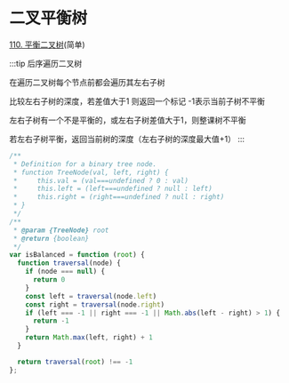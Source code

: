 # 二叉平衡树

[110. 平衡二叉树](https://leetcode.cn/problems/balanced-binary-tree/description/)(简单)

:::tip
后序遍历二叉树

在遍历二叉树每个节点前都会遍历其左右子树

比较左右子树的深度，若差值大于1 则返回一个标记 -1表示当前子树不平衡

左右子树有一个不是平衡的，或左右子树差值大于1，则整课树不平衡

若左右子树平衡，返回当前树的深度（左右子树的深度最大值+1）
:::



```js
/**
 * Definition for a binary tree node.
 * function TreeNode(val, left, right) {
 *     this.val = (val===undefined ? 0 : val)
 *     this.left = (left===undefined ? null : left)
 *     this.right = (right===undefined ? null : right)
 * }
 */
/**
 * @param {TreeNode} root
 * @return {boolean}
 */
var isBalanced = function (root) {
  function traversal(node) {
    if (node === null) {
      return 0
    }
    const left = traversal(node.left)
    const right = traversal(node.right)
    if (left === -1 || right === -1 || Math.abs(left - right) > 1) {
      return -1
    }
    return Math.max(left, right) + 1
  }

  return traversal(root) !== -1
};
```